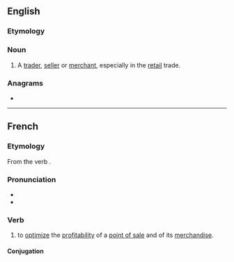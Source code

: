 ==English==

===Etymology===
{{suffix|en|merchandise|er|id2=agent noun}}

===Noun===
{{en-noun}}

# A [[trader]], [[seller]] or [[merchant]], especially in the [[retail]] trade.

===Anagrams===
* {{anagrams|en|a=acdeehimnrrs|merchandries}}

----

==French==

===Etymology===
From the {{etyl|en|fr}} verb {{m|en|merchandise}}.

===Pronunciation===
* {{fr-IPA}}
* {{audio|LL-Q150 (fra)-Arthur Crbz-merchandiser.wav|Audio|lang=fr}}

===Verb===
{{fr-verb}}

# to [[optimize]] the [[profitability]] of a [[point of sale]] and of its [[merchandise]].

====Conjugation====
{{fr-conj-auto}}